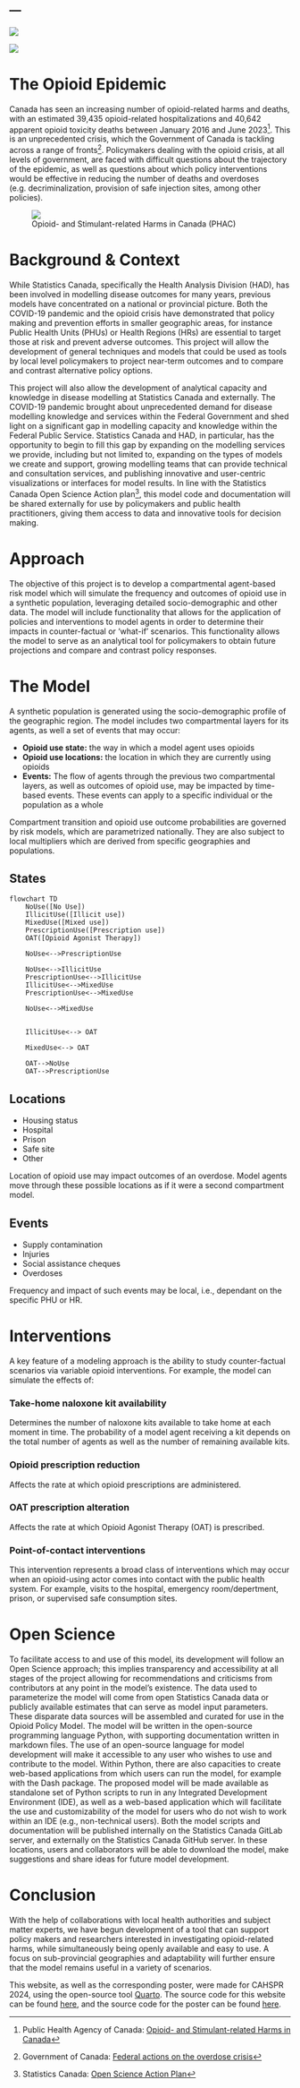 ---
---

::: {layout="[-10,45,-10,25,-10]" layout-valign="center"}

![](./static/sc_logo_wide.png)

![](./static/cahspr_logo.jpg)
:::

# The Opioid Epidemic

Canada has seen an increasing number of opioid-related harms and deaths, with an estimated 39,435 opioid-related hospitalizations and 40,642 apparent opioid toxicity deaths between January 2016 and June 2023[^1]. This is an unprecedented crisis, which the Government of Canada is tackling across a range of fronts[^2]. Policymakers dealing with the opioid crisis, at all levels of government, are faced with difficult questions about the trajectory of the epidemic, as well as questions about which policy interventions would be effective in reducing the number of deaths and overdoses (e.g. decriminalization, provision of safe injection sites, among other policies).

```{=html}

<!--
    Taken from SE:
    https://stackoverflow.com/questions/35113473/how-do-i-change-image-every-2-second-using-jquery 
-->
<script>
    var images = [
        "./static/rotating_banner/0.png",
        "./static/rotating_banner/1.png",
        "./static/rotating_banner/2.png",
        "./static/rotating_banner/3.png",
        "./static/rotating_banner/4.png",
        "./static/rotating_banner/5.png",
        "./static/rotating_banner/6.png",
        "./static/rotating_banner/7.png",
        "./static/rotating_banner/8.png",
        "./static/rotating_banner/9.png",
        "./static/rotating_banner/10.png",
        "./static/rotating_banner/11.png",
        "./static/rotating_banner/12.png",
        "./static/rotating_banner/13.png",
    ]
    var current = 1;
    setInterval(function(){
                
    $('#rotator').attr('src', images[current]);
    current = (current < images.length - 1)? current + 1: 0;

    },2000); /*1000 = 1 sec*/
</script>

<script src="https://ajax.googleapis.com/ajax/libs/jquery/2.1.1/jquery.min.js"></script>

<figure>
    <a href="https://health-infobase.canada.ca/substance-related-harms/opioids-stimulants/maps.html">
        <img id="rotator" src="./static/rotating_banner/0.png">
    </a>
    <figcaption>Opioid- and Stimulant-related Harms in Canada (PHAC)</figcaption>
</figure>
```

# Background & Context

While Statistics Canada, specifically the Health Analysis Division (HAD), has been involved in modelling disease outcomes for many years, previous models have concentrated on a national or provincial picture. Both the COVID-19 pandemic and the opioid crisis have demonstrated that policy making and prevention efforts in smaller geographic areas, for instance Public Health Units (PHUs) or Health Regions (HRs) are essential to target those at risk and prevent adverse outcomes. This project will allow the development of general techniques and models that could be used as tools by local level policymakers to project near-term outcomes and to compare and contrast alternative policy options.

This project will also allow the development of analytical capacity and knowledge in disease modelling at Statistics Canada and externally. The COVID-19 pandemic brought about unprecedented demand for disease modelling knowledge and services within the Federal Government and shed light on a significant gap in modelling capacity and knowledge within the Federal Public Service. Statistics Canada and HAD, in particular, has the opportunity to begin to fill this gap by expanding on the modelling services we provide, including but not limited to, expanding on the types of models we create and support, growing modelling teams that can provide technical and consultation services, and publishing innovative and user-centric visualizations or interfaces for model results. In line with the Statistics Canada Open Science Action plan[^3], this model code and documentation will be shared externally for use by policymakers and public health practitioners, giving them access to data and innovative tools for decision making.

[^1]: Public Health Agency of Canada: [Opioid- and Stimulant-related Harms in Canada](https://health-infobase.canada.ca/substance-related-harms/opioids-stimulants/)
[^2]: Government of Canada: [Federal actions on the overdose crisis](https://www.canada.ca/en/health-canada/services/opioids/federal-actions/overview.html)
[^3]: Statistics Canada: [Open Science Action Plan](https://www.statcan.gc.ca/en/about/osap)

# Approach

The objective of this project is to develop a compartmental agent-based risk model which will simulate the frequency and outcomes of opioid use in a synthetic population, leveraging detailed socio-demographic and other data. The model will include functionality that allows for the application of policies and interventions to model agents in order to determine their impacts in counter-factual or ‘what-if’ scenarios. This functionality allows the model to serve as an analytical tool for policymakers to obtain future projections and compare and contrast policy responses.

# The Model

A synthetic population is generated using the socio-demographic profile of the geographic region. The model includes two compartmental layers for its agents, as well a set of events that may occur: 

+ **Opioid use state:** the way in which a model agent uses opioids
+ **Opioid use locations:** the location in which they are currently using opioids
+ **Events:** The flow of agents through the previous two compartmental layers, as well as outcomes of opioid use, may be impacted by time-based events. These events can apply to a specific individual or the population as a whole

Compartment transition and opioid use outcome probabilities are governed by risk models, which are parametrized nationally. They are also subject to local multipliers which are derived from specific geographies and populations.

::: {.panel-tabset}

## States
```{mermaid}
flowchart TD
    NoUse([No Use])
    IllicitUse([Illicit use])
    MixedUse([Mixed use])
    PrescriptionUse([Prescription use])
    OAT([Opioid Agonist Therapy])

    NoUse<-->PrescriptionUse
    
    NoUse<-->IllicitUse
    PrescriptionUse<-->IllicitUse
    IllicitUse<-->MixedUse
    PrescriptionUse<-->MixedUse
    
    NoUse<-->MixedUse
    

    IllicitUse<--> OAT
    
    MixedUse<--> OAT
    
    OAT-->NoUse
    OAT-->PrescriptionUse
```

## Locations

+ Housing status
+ Hospital
+ Prison
+ Safe site
+ Other

Location of opioid use may impact outcomes of an overdose. Model agents move through these possible locations as if it were a second compartment model.


## Events

+ Supply contamination
+ Injuries
+ Social assistance cheques
+ Overdoses

Frequency and impact of such events may be local, i.e., dependant on the specific PHU or HR.

:::

# Interventions

A key feature of a modeling approach is the ability to study counter-factual scenarios via variable opioid interventions. For example, the model can simulate the effects of:

::: {.callout-tip collapse="true" appearance="simple" icon=false}
### Take-home naloxone kit availability

Determines the number of naloxone kits available to take home at each moment in time. The probability of a model agent receiving a kit depends on the total number of agents as well as the number of remaining available kits.
:::

::: {.callout-tip collapse="true" appearance="simple" icon=false}
### Opioid prescription reduction

Affects the rate at which opioid prescriptions are administered.
:::

::: {.callout-tip collapse="true" appearance="simple" icon=false}
### OAT prescription alteration

Affects the rate at which Opioid Agonist Therapy (OAT) is prescribed.
:::

::: {.callout-tip collapse="true" appearance="simple" icon=false}
### Point-of-contact interventions
This intervention represents a broad class of interventions which may occur when an opioid-using actor comes into contact with the public health system. For example, visits to the hospital, emergency room/depertment, prison, or supervised safe consumption sites.
:::

# Open Science

To facilitate access to and use of this model, its development will follow an Open Science approach; this implies transparency and accessibility at all stages of the project allowing for recommendations and criticisms from contributors at any point in the model’s existence. The data used to parameterize the model will come from open Statistics Canada data or publicly available estimates that can serve as model input parameters. These disparate data sources will be assembled and curated for use in the Opioid Policy Model. The model will be written in the open-source programming language Python, with supporting documentation written in markdown files. The use of an open-source language for model development will make it accessible to any user who wishes to use and contribute to the model. Within Python, there are also capacities to create web-based applications from which users can run the model, for example with the Dash package. The proposed model will be made available as standalone set of Python scripts to run in any Integrated Development Environment (IDE), as well as a web-based application which will facilitate the use and customizability of the model for users who do not wish to work within an IDE (e.g., non-technical users). Both the model scripts and documentation will be published internally on the Statistics Canada GitLab server, and externally on the Statistics Canada GitHub server. In these locations, users and collaborators will be able to download the model, make suggestions and share ideas for future model development. 


# Conclusion

With the help of collaborations with local health authorities and subject matter experts, we have begun development of a tool that can support policy makers and researchers interested in investigating opioid-related harms, while simultaneously being openly available and easy to use. A focus on sub-provincial geographies and adaptability will further ensure that the model remains useful in a variety of scenarios.

This website, as well as the corresponding poster, were made for CAHSPR 2024, using the open-source tool [Quarto](https://quarto.org/). The source code for this website can be found [here](https://github.com/nbolohan/CAHSPR_2024_Website), and the source code for the poster can be found [here](https://github.com/nbolohan/CAHSPR_2024_Poster).